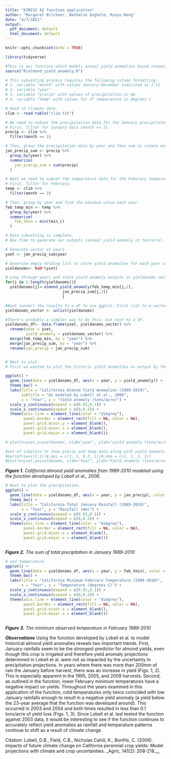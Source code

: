 ```yaml
---
title: "ESM232 A2 function application"
author: "Margaret Brickner, Nathalie Eegholm, Ruoyu Wang"
date: "4/7/2021"
output:
  pdf_document: default
  html_document: default
---
```


```r
knitr::opts_chunk$set(echo = TRUE)

library(tidyverse)

#This is our function which models annual yield anomolies based research conducted by Lobell et al., 2006. More details, including variables and parameters, are in the R script.
source("R/almond_yield_anomaly.R")
```

```r
# This subsetting process requires the following column formatting:
# 1. variable "month" with values January-December indicated as 1-12
# 2. variable "year"
# 3. variable "precip" with values of precipitation in mm
# 4. variable "temp" with values for of temperature in degrees C

# Read in climate data.
clim <- read.table("clim.txt")

# We need to subset the precipitation data for the January precipitation parameter. 
# First, filter for January data (month == 1).
precip <- clim %>% 
  filter(month == 1)

# Then, group the precipitation data by year and then sum to create annual January rainfall totals.
jan_precip_sum <- precip %>% 
  group_by(year) %>% 
  summarize(
    jan_precip_sum = sum(precip)
  )

# Next we need to subset the temperature data for the Feburary temperature parameter. 
# First, filter for February.  
temp <- clim %>% 
  filter(month == 2)

# Then, group by year and find the minimum value each year. 
feb_temp_min <- temp %>% 
  group_by(year) %>%
  summarize(
    feb_tmin = min(tmin_c)
  )

# Data subsetting is complete. 
# Now time to generate our outputs (annual yield anomoly in ton/acre). 

# Generate vector of years
yset <- jan_precip_sum$year

# Generate empty holding list to store yield anomalies for each year using yset vector generated. 
yieldanoms<- NaN*(yset) 

# Loop through years and store yield anomoly outputs in yieldanoms vector.
for(j in 1:length(yieldanoms)){ 
  yieldanoms[j]<-almond_yield_anomaly(feb_temp_min[j,2],
                         jan_precip_sum[j,2])
                         }

#Next convert the results to a df to use ggplot. First list to a vector.  
yieldanoms_vector <- unlist(yieldanoms)

#There's probably a simpler way to do this, but next to a df. 
yieldanoms_df<- data.frame(yset, yieldanoms_vector) %>% 
  rename(year = yset, 
         yield_anomoly = yieldanoms_vector) %>% 
  merge(feb_temp_min, by = "year") %>% 
  merge(jan_precip_sum, by = "year") %>% 
  rename(jan_precip = jan_precip_sum)


# Next to plot. 
# First we wanted to plot the historic yield anomolies as output by the Lobell et al. function. What other ways can we present the data?  

ggplot() + 
  geom_line(data = yieldanoms_df, aes(x = year, y = yield_anomoly)) + 
  theme_bw() + 
  labs(title = "California Almond Yield Anomalies (1989-2010)", 
       subtitle = "As modeled by Lobell et al., 2006", 
       x = "Year", y = "Yield anomoly (tons/acre)") + 
  scale_y_continuous(expand = c(0.01,0.1)) +
  scale_x_continuous(expand = c(0,0.2)) + 
  theme(axis.line = element_line(color = "dimgrey"), 
        panel.border = element_rect(fill = NA, color = NA),
        panel.grid.minor.y = element_blank(), 
        panel.grid.minor.x = element_blank(), 
        panel.grid.major.x = element_blank())

# plot(x=yset,y=yieldanoms, xlab="year", ylab="yield anomaly (tons/acre)",type = 'l', las = 1, lwd = 2, main = "Almond Yield Anomaly, Lobell et al., 2006")

#set of subplots to show precip and temp data along with yield anomaly. Not sure about how to best change margins/positions of plots
#par(mfrow=c(2,1))#,mai = c(1, 1, 0.2, 1))#,oma = c(1, 1, 3, 1)) 
#plot(x=yset,y=yieldanoms, xlab="Year", ylab="Yield anomaly (tons/acre)",ylim=c(0,2000),type = 'l', las = 1, lwd = 2, cex.lab=0.6, cex.axis=0.75,main = "California Almond Yield Anomalies (1989-2010)",sub = "Modeled using the almond yield anomoly function developed by Lobell et al., 2006")
```
***Figure 1.*** *California almond yield anomalies from 1989-2010 modeled using the function developed by Lobell et al., 2006.* 
 
```r



# Next to plot the precipitation. 
ggplot() + 
  geom_line(data = yieldanoms_df, aes(x = year, y = jan_precip), color = "blue") + 
  theme_bw() + 
  labs(title = "California Total January Rainfall (1989-2010)",
       x = "Year", y = "Rainfall (mm)") + 
  scale_y_continuous(expand = c(0.01,0.1)) +
  scale_x_continuous(expand = c(0,0.2)) + 
  theme(axis.line = element_line(color = "dimgrey"), 
        panel.border = element_rect(fill = NA, color = NA),
        panel.grid.minor.x = element_blank(), 
        panel.grid.major.x = element_blank())



```
***Figure 2.*** *The sum of total precipitation in January 1989-2010* 
```r
# and temperature
ggplot() + 
  geom_line(data = yieldanoms_df, aes(x = year, y = feb_tmin), color = "red", linetype = "dashed") + 
  theme_bw() + 
  labs(title = "California Minimum February Temperature (1989-2010)",
       x = "Year", y = "Temperature (degrees C)") + 
  scale_y_continuous(expand = c(0.01,0.1)) +
  scale_x_continuous(expand = c(0,0.2)) + 
  theme(axis.line = element_line(color = "dimgrey"), 
        panel.border = element_rect(fill = NA, color = NA),
        panel.grid.minor.x = element_blank(), 
        panel.grid.major.x = element_blank())



```
***Figure 3.*** *The minimum observed temperature in February 1989-2010* 

***Observations***
Using the function developed by Lobell et al. to model historical almond yield anomalies reveals two important trends. First, January rainfalls seem to be the strongest predictor for almond yields, even though this crop is irrigated and therefore yield anomaly projections determined in Lobell et al. were not as impacted by the uncertainty in precipitation projections. In years where there was more than 200mm of rain the January before harvest, there was an increase in yield (Figs. 1, 2). This is especially apparent in the 1995, 2005, and 2008 harvests. Second, as outlined in the function, lower February minimum temperatures have a negative impact on yields. Throughout the years examined in this application of the function, cold temperatures only twice coincided with low January rainfalls enough to result in a negative yield anomaly (a yield below the 23-year average that the function was developed around). This occurred in 2003 and 2004 and both times resulted in less than 0.1 tons/acre of yield loss (Figs. 1, 3). Since Lobell et al. last tested the function against 2003 data, it would be interesting to see if the function continues to accurately reflect yield anomalies as rainfall and temperature patterns continue to shift as a result of climate change. 

Citation: 
Lobell, D.B., Field, C.B., Nicholas Cahill, K., Bonfils, C. (2006). Impacts of future climate change on California perennial crop yields: Model projections with climate and crop uncertainties. _Agric, 141(2): 208-218.__
